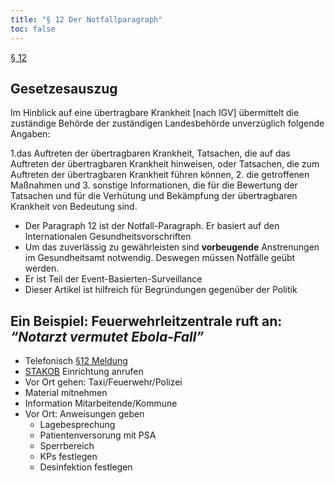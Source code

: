 ```yaml
---
title: "§ 12 Der Notfallparagraph"
toc: false
---
```


[§ 12](https://www.gesetze-im-internet.de/ifsg/__12.html)


::: {.callout-tip}
## Gesetzesauszug
Im Hinblick auf eine übertragbare Krankheit [nach IGV] übermittelt die zuständige Behörde der zuständigen Landesbehörde unverzüglich folgende Angaben:

1.das Auftreten der übertragbaren Krankheit, Tatsachen, die auf das Auftreten der übertragbaren Krankheit hinweisen, oder Tatsachen, die zum Auftreten der übertragbaren Krankheit führen können,
2. die getroffenen Maßnahmen und
3. sonstige Informationen, die für die Bewertung der Tatsachen und für die Verhütung und Bekämpfung der übertragbaren Krankheit von Bedeutung sind.
:::

* Der Paragraph 12 ist der Notfall-Paragraph. Er basiert auf den Internationalen Gesundheitsvorschriften
* Um das zuverlässig zu gewährleisten sind __vorbeugende__ Anstrenungen im Gesundheitsamt notwendig. Deswegen müssen Notfälle geübt werden.
* Er ist Teil der Event-Basierten-Surveillance
* Dieser Artikel ist hilfreich für Begründungen gegenüber der Politik

## Ein Beispiel: Feuerwehrleitzentrale ruft an: _"Notarzt vermutet Ebola-Fall"_
* Telefonisch [§12 Meldung](https://www.rki.de/DE/Content/Infekt/IfSG/Meldeboegen/Meldung_12/meldung_12_node.html)
* [STAKOB](https://www.rki.de/DE/Content/Kommissionen/Stakob/Stakob_node.html) Einrichtung anrufen
* Vor Ort gehen: Taxi/Feuerwehr/Polizei
* Material mitnehmen
* Information Mitarbeitende/Kommune
* Vor Ort: Anweisungen geben
  - Lagebesprechung
  - Patientenversorung mit PSA
  - Sperrbereich
  - KPs festlegen
  - Desinfektion festlegen